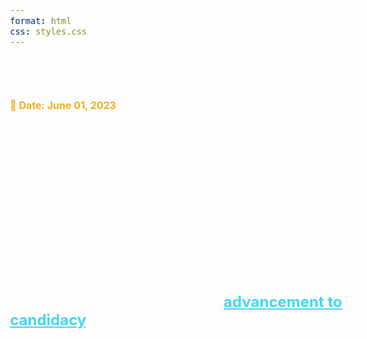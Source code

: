 ---
format: html
css: styles.css
---

<style>
body {
  color: black;
  font-size: 1em;
  background-image: url('images/board1.jpg');
  background-size: cover;         
  background-repeat: no-repeat;   
  background-attachment: fixed;    
  background-position: center;     
  color: white;                   
}
a {
    color: #42d7f5;
}
</style>

<div class="floating-box">
# Biased Beliefs with Heterogeneous Priors

<span style="font-weight: bold; font-size: 16px; color: #edaf1c;">
  📅 Date: June 01, 2023
</span>

This research explores experimentally whether information acquisition depends on whose strategy is implemented in a Bayesian learning task. In the first section of the experiment, I measured the deviation from Bayes’ rule for each participant and their expected posterior from other participants. In the second section, I elicit the willingness to pay to get a new signal and implement a rule based on their posterior beliefs. On average, participants expect others to have the same posterior beliefs. Finally, it is shown that participants exhibit a larger willingness to pay for a signal realization when they implement their strategy rather than the strategy of another participant. This results contribute to the literature on preferences for decision rights and delegation, as well as strategic uncertainty.

I presented this paper for my [advancement to candidacy](https://www.econ.ucsb.edu/events/all/2023/advancement-candidacy-presentation-biased-beliefs-heterogeneous-priors-dario).
---
</div>